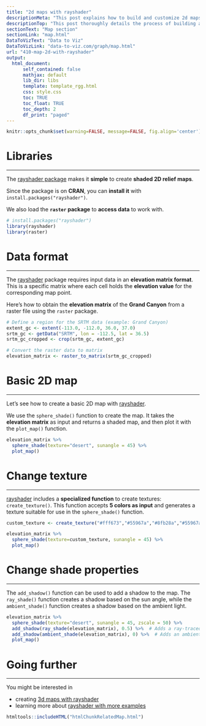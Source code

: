 ```yaml
---
title: "2d maps with rayshader"
descriptionMeta: "This post explains how to build and customize 2d maps with the rayshader package. It provides reproducible code and explain how input data must be formatted."
descriptionTop: "This post thoroughly details the process of building and customizing **2D maps** using the [rayshader](package/rayshader.html) package. It includes step-by-step, reproducible code examples and clearly explains the required formatting for input data.<br><br>By following this guide, you will learn how to create **visually appealing maps** and tailor them to meet your specific needs, ensuring your data is presented in the most effective way possible. Additionally, the post covers various customization options within **rayshader**, enabling you to enhance your maps with different visual **styles and effects**."
sectionText: "Map section"
sectionLink: "map.html"
DataToVizText: "Data to Viz"
DataToVizLink: "data-to-viz.com/graph/map.html"
url: "410-map-2d-with-rayshader"
output:
  html_document:
      self_contained: false    
      mathjax: default
      lib_dir: libs
      template: template_rgg.html
      css: style.css
      toc: TRUE
      toc_float: TRUE
      toc_depth: 2
      df_print: "paged"
---
```



```r
knitr::opts_chunk$set(warning=FALSE, message=FALSE, fig.align='center')
```

<div class="container">


# Libraries
***

The [rayshader package](package/rayshader.html) makes it **simple** to create **shaded 2D relief maps**.

Since the package is on **CRAN**, you can **install it** with `install.packages("rayshader")`.

We also load the **`raster` package** to **access data** to work with.

```r
# install.packages("rayshader")
library(rayshader)
library(raster)
```


# Data format
***

The [rayshader](package/rayshader.html) package requires input data in an **elevation matrix format**. This is a specific matrix where each cell holds the **elevation value** for the corresponding map point.

Here's how to obtain the **elevation matrix** of the **Grand Canyon** from a raster file using the `raster` package.

```r
# Define a region for the SRTM data (example: Grand Canyon)
extent_gc <- extent(-113.0, -112.0, 36.0, 37.0)
srtm_gc <- getData("SRTM", lon = -112.5, lat = 36.5)
srtm_gc_cropped <- crop(srtm_gc, extent_gc)

# Convert the raster data to matrix
elevation_matrix <- raster_to_matrix(srtm_gc_cropped)
```


# Basic 2D map
***

Let's see how to create a basic 2D map with [rayshader](package/rayshader.html).

We use the `sphere_shade()` function to create the map. It takes the **elevation matrix** as input and returns a shaded map, and then plot it with the `plot_map()` function.

```r
elevation_matrix %>%
  sphere_shade(texture="desert", sunangle = 45) %>%
  plot_map()
```


# Change texture
***

[rayshader](package/rayshader.html) includes a **specialized function** to create textures: `create_texture()`. This function accepts **5 colors as input** and generates a texture suitable for use in the `sphere_shade()` function.

```r
custom_texture <- create_texture("#fff673","#55967a","#8fb28a","#55967a","#cfe0a9")

elevation_matrix %>%
  sphere_shade(texture=custom_texture, sunangle = 45) %>%
  plot_map()
```

# Change shade properties
***

The `add_shadow()` function can be used to add a shadow to the map. The `ray_shade()` function creates a shadow based on the sun angle, while the `ambient_shade()` function creates a shadow based on the ambient light.

```r
elevation_matrix %>%
  sphere_shade(texture="desert", sunangle = 45, zscale = 50) %>%
  add_shadow(ray_shade(elevation_matrix), 0.5) %>%  # Adds a ray-traced shadow
  add_shadow(ambient_shade(elevation_matrix), 0) %>%  # Adds an ambient shadow
  plot_map()
```



# Going further
***

You might be interested in

- creating [3d maps with rayshader](411-map-3d-with-rayshader.html)
- learning more about [rayshader with more examples](package/rayshader.html)



<!-- Close container -->
</div>




```r
htmltools::includeHTML("htmlChunkRelatedMap.html")
```
